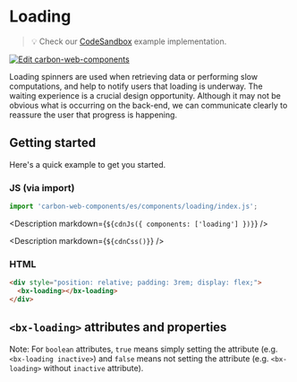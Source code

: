 
# Loading

> 💡 Check our
> [CodeSandbox](https://codesandbox.io/s/github/carbon-design-system/carbon-web-components/tree/main/examples/codesandbox/basic/components/loading)
> example implementation.

[![Edit carbon-web-components](https://codesandbox.io/static/img/play-codesandbox.svg)](https://codesandbox.io/s/github/carbon-design-system/carbon-web-components/tree/main/examples/codesandbox/basic/components/loading)

Loading spinners are used when retrieving data or performing slow computations, and help to notify users that loading is underway.
The waiting experience is a crucial design opportunity.
Although it may not be obvious what is occurring on the back-end, we can communicate clearly to reassure the user that progress is happening.

## Getting started

Here's a quick example to get you started.

### JS (via import)

```javascript
import 'carbon-web-components/es/components/loading/index.js';
```

<Description markdown={`${cdnJs({ components: ['loading'] })}`} />

<Description markdown={`${cdnCss()}`} />

### HTML

```html
<div style="position: relative; padding: 3rem; display: flex;">
  <bx-loading></bx-loading>
</div>
```

## `<bx-loading>` attributes and properties

Note: For `boolean` attributes, `true` means simply setting the attribute (e.g. `<bx-loading inactive>`) and `false` means not setting the attribute (e.g. `<bx-loading>` without `inactive` attribute).

<Props of="bx-loading" />
